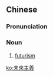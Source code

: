 {{also|未来主义}}
==Chinese==
{{zh-forms|s=未来主义|type=22}}

===Pronunciation===
{{zh-pron
|m=wèiláizhǔyì
|cat=n
}}

===Noun===
{{zh-noun}}

# [[futurism]]

[[ko:未來主義]]